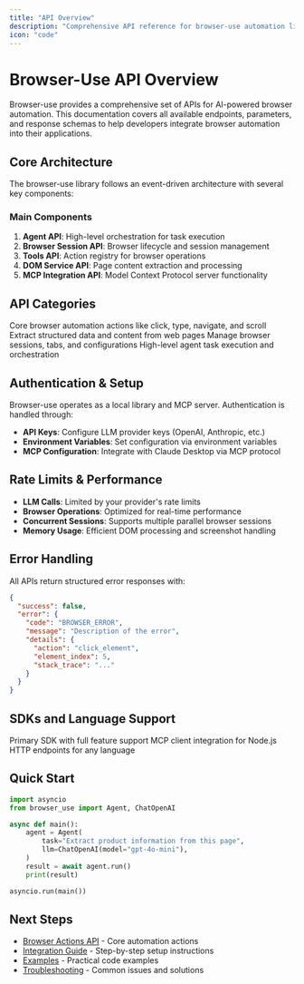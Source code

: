 ```yaml
---
title: "API Overview"
description: "Comprehensive API reference for browser-use automation library"
icon: "code"
---
```


# Browser-Use API Overview

Browser-use provides a comprehensive set of APIs for AI-powered browser automation. This documentation covers all available endpoints, parameters, and response schemas to help developers integrate browser automation into their applications.

## Core Architecture

The browser-use library follows an event-driven architecture with several key components:

### Main Components

1. **Agent API**: High-level orchestration for task execution
2. **Browser Session API**: Browser lifecycle and session management
3. **Tools API**: Action registry for browser operations
4. **DOM Service API**: Page content extraction and processing
5. **MCP Integration API**: Model Context Protocol server functionality

## API Categories

<CardGroup cols={2}>
  <Card title="Browser Actions" icon="mouse-pointer" href="/api/browser-actions">
    Core browser automation actions like click, type, navigate, and scroll
  </Card>
  <Card title="Content Extraction" icon="magnifying-glass" href="/api/content-extraction">
    Extract structured data and content from web pages
  </Card>
  <Card title="Session Management" icon="window" href="/api/session-management">
    Manage browser sessions, tabs, and configurations
  </Card>
  <Card title="Agent Control" icon="robot" href="/api/agent-control">
    High-level agent task execution and orchestration
  </Card>
</CardGroup>

## Authentication & Setup

Browser-use operates as a local library and MCP server. Authentication is handled through:

- **API Keys**: Configure LLM provider keys (OpenAI, Anthropic, etc.)
- **Environment Variables**: Set configuration via environment variables
- **MCP Configuration**: Integrate with Claude Desktop via MCP protocol

## Rate Limits & Performance

- **LLM Calls**: Limited by your provider's rate limits
- **Browser Operations**: Optimized for real-time performance
- **Concurrent Sessions**: Supports multiple parallel browser sessions
- **Memory Usage**: Efficient DOM processing and screenshot handling

## Error Handling

All APIs return structured error responses with:

```json
{
  "success": false,
  "error": {
    "code": "BROWSER_ERROR",
    "message": "Description of the error",
    "details": {
      "action": "click_element",
      "element_index": 5,
      "stack_trace": "..."
    }
  }
}
```

## SDKs and Language Support

<CardGroup cols={3}>
  <Card title="Python" icon="python">
    Primary SDK with full feature support
  </Card>
  <Card title="JavaScript/TypeScript" icon="js">
    MCP client integration for Node.js
  </Card>
  <Card title="REST API" icon="globe">
    HTTP endpoints for any language
  </Card>
</CardGroup>

## Quick Start

```python
import asyncio
from browser_use import Agent, ChatOpenAI

async def main():
    agent = Agent(
        task="Extract product information from this page",
        llm=ChatOpenAI(model="gpt-4o-mini"),
    )
    result = await agent.run()
    print(result)

asyncio.run(main())
```

## Next Steps

- [Browser Actions API](/api/browser-actions) - Core automation actions
- [Integration Guide](/guides/integration) - Step-by-step setup instructions
- [Examples](/examples/api-examples) - Practical code examples
- [Troubleshooting](/guides/troubleshooting) - Common issues and solutions